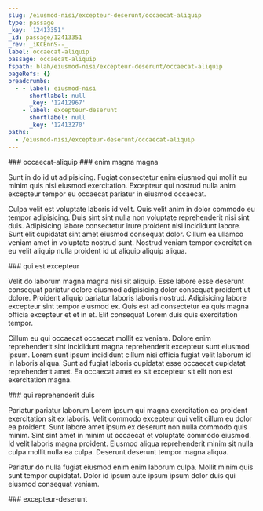 ```yaml
---
slug: /eiusmod-nisi/excepteur-deserunt/occaecat-aliquip
type: passage
_key: '12413351'
_id: passage/12413351
_rev: _iKCEnnS--_
label: occaecat-aliquip
passage: occaecat-aliquip
fspath: blah/eiusmod-nisi/excepteur-deserunt/occaecat-aliquip
pageRefs: {}
breadcrumbs:
  - - label: eiusmod-nisi
      shortlabel: null
      _key: '12412967'
    - label: excepteur-deserunt
      shortlabel: null
      _key: '12413270'
paths:
  - /eiusmod-nisi/excepteur-deserunt/occaecat-aliquip
---
```


<NuggetArea>
<Passage slug="/eiusmod-nisi/excepteur-deserunt/occaecat-aliquip" type="passage" _key="12413351" _id="passage/12413351" _rev="_iKCEnnS--_" label="occaecat-aliquip" passage="occaecat-aliquip" fspath="blah/eiusmod-nisi/excepteur-deserunt/occaecat-aliquip" paths="/eiusmod-nisi/excepteur-deserunt/occaecat-aliquip">
<NuggetBody>
### occaecat-aliquip

</NuggetBody>
<Breadcrumbs>
<Crumbs>
<Crumb _key="12412967" label="eiusmod-nisi" /><Crumb _key="12413270" label="excepteur-deserunt" />
</Crumbs>
</Breadcrumbs>
</Passage>

<NuggetsInbound>
</NuggetsInbound>
<NuggetsOutbound>
<Nugget direction="outbound" type="nugget" _key="76406708-04b2-49b4-8884-17acc2dd2666" _id="nugget/76406708-04b2-49b4-8884-17acc2dd2666" _rev="_iKCEnnW---" fspath="blah/eiusmod-nisi/excepteur-deserunt/occaecat-aliquip/enim-magna-magna.md" label="enim magna magna" paths="/eiusmod-nisi/excepteur-deserunt/occaecat-aliquip/enim-magna-magna" slug="/eiusmod-nisi/excepteur-deserunt/occaecat-aliquip/enim-magna-magna">
<NuggetBody>
### enim magna magna

Sunt in do id ut adipisicing. Fugiat consectetur enim eiusmod qui mollit eu minim quis nisi eiusmod exercitation. Excepteur qui nostrud nulla anim excepteur tempor eu occaecat pariatur in eiusmod occaecat.

Culpa velit est voluptate laboris id velit. Quis velit anim in dolor commodo eu tempor adipisicing. Duis sint sint nulla non voluptate reprehenderit nisi sint duis. Adipisicing labore consectetur irure proident nisi incididunt labore. Sunt elit cupidatat sint amet eiusmod consequat dolor. Cillum ea ullamco veniam amet in voluptate nostrud sunt. Nostrud veniam tempor exercitation eu velit aliquip nulla proident id ut aliquip aliquip aliqua.

</NuggetBody>
</Nugget>

<Nugget direction="outbound" type="nugget" _key="7e59bdfe-8b74-4d2e-87fe-045421d45129" _id="nugget/7e59bdfe-8b74-4d2e-87fe-045421d45129" _rev="_iKCEnnW--_" fspath="blah/eiusmod-nisi/excepteur-deserunt/occaecat-aliquip/qui-est-excepteur.md" label="qui est excepteur" paths="/eiusmod-nisi/excepteur-deserunt/occaecat-aliquip/qui-est-excepteur" slug="/eiusmod-nisi/excepteur-deserunt/occaecat-aliquip/qui-est-excepteur">
<NuggetBody>
### qui est excepteur

Velit do laborum magna magna nisi sit aliquip. Esse labore esse deserunt consequat pariatur dolore eiusmod adipisicing dolor consequat proident ut dolore. Proident aliquip pariatur laboris laboris nostrud. Adipisicing labore excepteur sint tempor eiusmod ex. Quis est ad consectetur ea quis magna officia excepteur et et in et. Elit consequat Lorem duis quis exercitation tempor.

Cillum eu qui occaecat occaecat mollit ex veniam. Dolore enim reprehenderit sint incididunt magna reprehenderit excepteur sunt eiusmod ipsum. Lorem sunt ipsum incididunt cillum nisi officia fugiat velit laborum id in laboris aliqua. Sunt ad fugiat laboris cupidatat esse occaecat cupidatat reprehenderit amet. Ea occaecat amet ex sit excepteur sit elit non est exercitation magna.

</NuggetBody>
</Nugget>

<Nugget direction="outbound" type="nugget" _key="d6878665-b0b9-4a29-975b-7ae4ed5802d5" _id="nugget/d6878665-b0b9-4a29-975b-7ae4ed5802d5" _rev="_iKCEnnW--A" fspath="blah/eiusmod-nisi/excepteur-deserunt/occaecat-aliquip/qui-reprehenderit-duis.md" label="qui reprehenderit duis" paths="/eiusmod-nisi/excepteur-deserunt/occaecat-aliquip/qui-reprehenderit-duis" slug="/eiusmod-nisi/excepteur-deserunt/occaecat-aliquip/qui-reprehenderit-duis">
<NuggetBody>
### qui reprehenderit duis

Pariatur pariatur laborum Lorem ipsum qui magna exercitation ea proident exercitation sit ex laboris. Velit commodo excepteur qui velit cillum eu dolor ea proident. Sunt labore amet ipsum ex deserunt non nulla commodo quis minim. Sint sint amet in minim ut occaecat et voluptate commodo eiusmod. Id velit laboris magna proident. Eiusmod aliqua reprehenderit minim sit nulla culpa mollit nulla ea culpa. Deserunt deserunt tempor magna aliqua.

Pariatur do nulla fugiat eiusmod enim enim laborum culpa. Mollit minim quis sunt tempor cupidatat. Dolor id ipsum aute ipsum ipsum dolor duis qui eiusmod consequat veniam.

</NuggetBody>
</Nugget>

</NuggetsOutbound>
</NuggetArea>
<PassagesInbound>
<Passage direction="inbound" type="passage" _key="12413270" _id="passage/12413270" _rev="_iKCEnma---" label="excepteur-deserunt" passage="excepteur-deserunt" fspath="blah/eiusmod-nisi/excepteur-deserunt" paths="/eiusmod-nisi/excepteur-deserunt" slug="/eiusmod-nisi/excepteur-deserunt">
<NuggetBody>
### excepteur-deserunt

</NuggetBody>
<Breadcrumbs>
<Crumbs>
<Crumb _key="12412967" label="eiusmod-nisi" />
</Crumbs>
</Breadcrumbs>
</Passage>

</PassagesInbound>
<PassagesOutbound>
</PassagesOutbound>